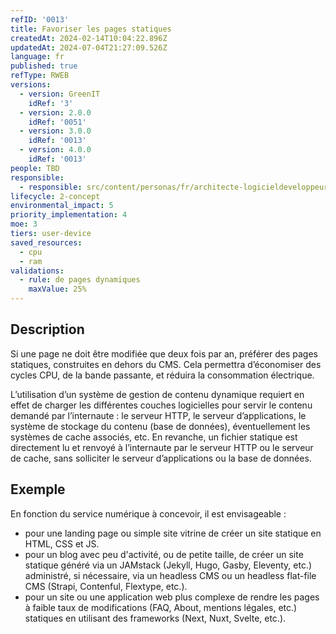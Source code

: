 ```yaml
---
refID: '0013'
title: Favoriser les pages statiques
createdAt: 2024-02-14T10:04:22.896Z
updatedAt: 2024-07-04T21:27:09.526Z
language: fr
published: true
refType: RWEB
versions:
  - version: GreenIT
    idRef: '3'
  - version: 2.0.0
    idRef: '0051'
  - version: 3.0.0
    idRef: '0013'
  - version: 4.0.0
    idRef: '0013'
people: TBD
responsible:
  - responsible: src/content/personas/fr/architecte-logicieldeveloppeur.mdx
lifecycle: 2-concept
environmental_impact: 5
priority_implementation: 4
moe: 3
tiers: user-device
saved_resources:
  - cpu
  - ram
validations:
  - rule: de pages dynamiques
    maxValue: 25%
---
```


## Description

Si une page ne doit être modifiée que deux fois par an, préférer des pages statiques, construites en dehors du CMS.
Cela permettra d’économiser des cycles CPU, de la bande passante, et réduira la consommation électrique.

L’utilisation d’un système de gestion de contenu dynamique requiert en effet de charger les différentes couches logicielles
pour servir le contenu demandé par l’internaute : le serveur HTTP, le serveur d’applications, le système de stockage du contenu (base de données),
éventuellement les systèmes de cache associés, etc. En revanche, un fichier statique est directement lu et renvoyé à l’internaute par le serveur HTTP ou le serveur de cache, sans solliciter le serveur d’applications ou la base de données.

## Exemple

En fonction du service numérique à concevoir, il est envisageable :

* pour une landing page ou simple site vitrine de créer un site statique en HTML, CSS et JS.
* pour un blog avec peu d'activité, ou de petite taille, de créer un site statique généré via un JAMstack (Jekyll, Hugo, Gasby, Eleventy, etc.) administré, si nécessaire, via un headless CMS ou un headless flat-file CMS (Strapi, Contenful, Flextype, etc.).
* pour un site ou une application web plus complexe de rendre les pages à faible taux de modifications (FAQ, About, mentions légales, etc.) statiques en utilisant des frameworks (Next, Nuxt, Svelte, etc.).
